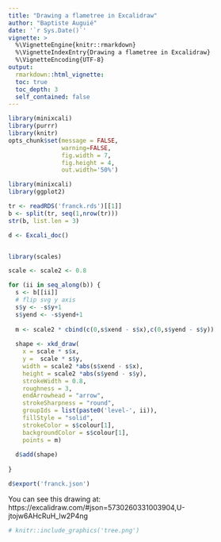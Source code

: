 ```yaml
---
title: "Drawing a flametree in Excalidraw"
author: "Baptiste Auguié"
date: '`r Sys.Date()`'
vignette: >
  %\VignetteEngine{knitr::rmarkdown}
  %\VignetteIndexEntry{Drawing a flametree in Excalidraw}
  %\VignetteEncoding{UTF-8}
output:
  rmarkdown::html_vignette:
  toc: true
  toc_depth: 3
  self_contained: false
---
```


```r
library(minixcali)
library(purrr)
library(knitr)
opts_chunk$set(message = FALSE, 
               warning=FALSE,
               fig.width = 7,
               fig.height = 4, 
               out.width='50%')

```


```r
library(minixcali)
library(ggplot2)

tr <- readRDS('franck.rds')[[1]]
b <- split(tr, seq(1,nrow(tr)))
str(b, list.len = 3)
```


```r
d <- Excali_doc()


library(scales)

scale <- scale2 <- 0.8

for (ii in seq_along(b)) {
  s <- b[[ii]]
  # flip svg y axis
  s$y <- -s$y+1
  s$yend <- -s$yend+1
  
  m <- scale2 * cbind(c(0,s$xend - s$x),c(0,s$yend - s$y)) 
  
  shape <- xkd_draw(
    x = scale * s$x,
    y =  scale * s$y,
    width = scale2 *abs(s$xend - s$x),
    height = scale2 *abs(s$yend - s$y),
    strokeWidth = 0.8,
    roughness = 3,
    endArrowhead = "arrow",
    strokeSharpness = "round",
    groupIds = list(paste0('level-', ii)),
    fillStyle = "solid",
    strokeColor = s$colour[1],
    backgroundColor = s$colour[1],
    points = m)
  
  d$add(shape)
  
}

d$export('franck.json')
```

You can see this drawing at:  https://excalidraw.com/#json=5730260331003904,U-jtojw6AHcRuH_lw2P4ng


```r
# knitr::include_graphics('tree.png')
```


